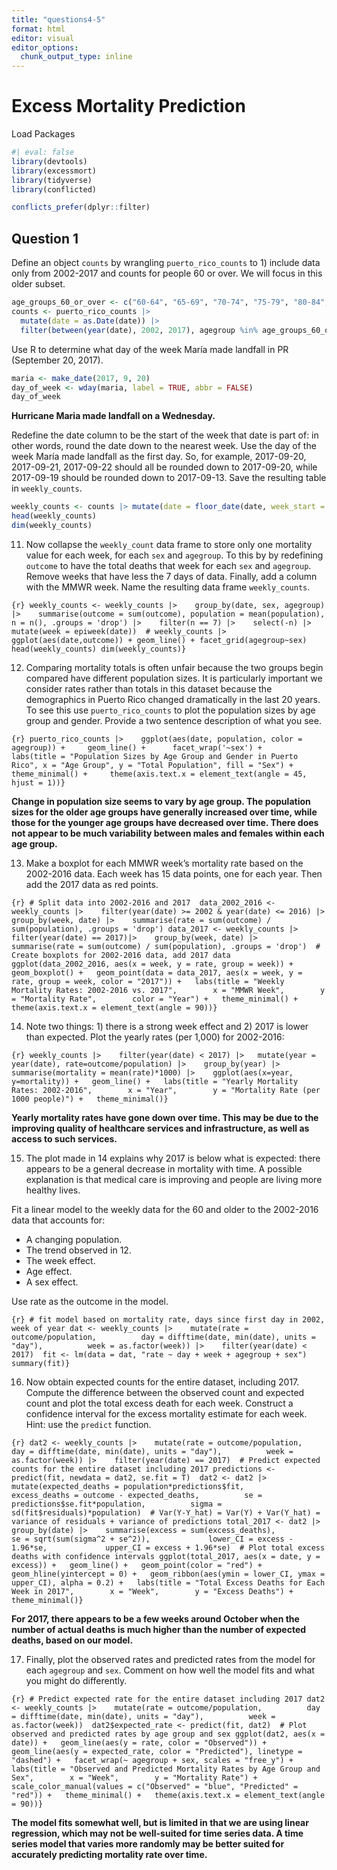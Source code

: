 ```yaml
---
title: "questions4-5"
format: html
editor: visual
editor_options: 
  chunk_output_type: inline
---
```


# Excess Mortality Prediction

Load Packages

```r
#| eval: false 
library(devtools) 
library(excessmort)
library(tidyverse)
library(conflicted)

conflicts_prefer(dplyr::filter)
```

## Question 1

Define an object `counts` by wrangling `puerto_rico_counts` to 1) include data only from 2002-2017 and counts for people 60 or over. We will focus in this older subset.

```r
age_groups_60_or_over <- c("60-64", "65-69", "70-74", "75-79", "80-84", "85-Inf") 
counts <- puerto_rico_counts |>    
  mutate(date = as.Date(date)) |>    
  filter(between(year(date), 2002, 2017), agegroup %in% age_groups_60_or_over)
```

Use R to determine what day of the week María made landfall in PR (September 20, 2017).

```r
maria <- make_date(2017, 9, 20) 
day_of_week <- wday(maria, label = TRUE, abbr = FALSE)  
day_of_week
```

**Hurricane Maria made landfall on a Wednesday.**

Redefine the date column to be the start of the week that date is part of: in other words, round the date down to the nearest week. Use the day of the week María made landfall as the first day. So, for example, 2017-09-20, 2017-09-21, 2017-09-22 should all be rounded down to 2017-09-20, while 2017-09-19 should be rounded down to 2017-09-13. Save the resulting table in `weekly_counts`.

```r
weekly_counts <- counts |> mutate(date = floor_date(date, week_start = 3, unit = "week"))  
head(weekly_counts) 
dim(weekly_counts)
```

11. Now collapse the `weekly_count` data frame to store only one mortality value for each week, for each `sex` and `agegroup`. To this by by redefining `outcome` to have the total deaths that week for each `sex` and `agegroup`. Remove weeks that have less the 7 days of data. Finally, add a column with the MMWR week. Name the resulting data frame `weekly_counts`.

`{r} weekly_counts <- weekly_counts |>    group_by(date, sex, agegroup) |>    summarise(outcome = sum(outcome), population = mean(population), n = n(), .groups = 'drop') |>    filter(n == 7) |>    select(-n) |>    mutate(week = epiweek(date))  # weekly_counts |> ggplot(aes(date,outcome)) + geom_line() + facet_grid(agegroup~sex)  head(weekly_counts) dim(weekly_counts)}`

12. Comparing mortality totals is often unfair because the two groups begin compared have different population sizes. It is particularly important we consider rates rather than totals in this dataset because the demographics in Puerto Rico changed dramatically in the last 20 years. To see this use `puerto_rico_counts` to plot the population sizes by age group and gender. Provide a two sentence description of what you see.

`{r} puerto_rico_counts |>    ggplot(aes(date, population, color = agegroup)) +     geom_line() +      facet_wrap('~sex') +     labs(title = "Population Sizes by Age Group and Gender in Puerto Rico", x = "Age Group", y = "Total Population", fill = "Sex") +     theme_minimal() +     theme(axis.text.x = element_text(angle = 45, hjust = 1))}`

**Change in population size seems to vary by age group. The population sizes for the older age groups have generally increased over time, while those for the younger age groups have decreased over time. There does not appear to be much variability between males and females within each age group.**

13. Make a boxplot for each MMWR week's mortality rate based on the 2002-2016 data. Each week has 15 data points, one for each year. Then add the 2017 data as red points.

`{r} # Split data into 2002-2016 and 2017  data_2002_2016 <- weekly_counts |>    filter(year(date) >= 2002 & year(date) <= 2016) |>    group_by(week, date) |>    summarise(rate = sum(outcome) / sum(population), .groups = 'drop') data_2017 <- weekly_counts |>    filter(year(date) == 2017)|>    group_by(week, date) |>    summarise(rate = sum(outcome) / sum(population), .groups = 'drop')  # Create boxplots for 2002-2016 data, add 2017 data ggplot(data_2002_2016, aes(x = week, y = rate, group = week)) +   geom_boxplot() +   geom_point(data = data_2017, aes(x = week, y = rate, group = week, color = "2017")) +   labs(title = "Weekly Mortality Rates: 2002-2016 vs. 2017",        x = "MMWR Week",        y = "Mortality Rate",        color = "Year") +   theme_minimal() +   theme(axis.text.x = element_text(angle = 90))}`

14. Note two things: 1) there is a strong week effect and 2) 2017 is lower than expected. Plot the yearly rates (per 1,000) for 2002-2016:

`{r} weekly_counts |>    filter(year(date) < 2017) |>   mutate(year = year(date), rate=outcome/population) |>    group_by(year) |>    summarise(mortality = mean(rate)*1000) |>    ggplot(aes(x=year, y=mortality)) +   geom_line() +   labs(title = "Yearly Mortality Rates: 2002-2016",        x = "Year",        y = "Mortality Rate (per 1000 people)") +   theme_minimal()}`

**Yearly mortality rates have gone down over time. This may be due to the improving quality of healthcare services and infrastructure, as well as access to such services.**

15. The plot made in 14 explains why 2017 is below what is expected: there appears to be a general decrease in mortality with time. A possible explanation is that medical care is improving and people are living more healthy lives.

Fit a linear model to the weekly data for the 60 and older to the 2002-2016 data that accounts for:

-   A changing population.
-   The trend observed in 12.
-   The week effect.
-   Age effect.
-   A sex effect.

Use rate as the outcome in the model.

`{r} # fit model based on mortality rate, days since first day in 2002, week of year dat <- weekly_counts |>    mutate(rate = outcome/population,          day = difftime(date, min(date), units = "day"),          week = as.factor(week)) |>    filter(year(date) < 2017)  fit <- lm(data = dat, "rate ~ day + week + agegroup + sex") summary(fit)}`

16. Now obtain expected counts for the entire dataset, including 2017. Compute the difference between the observed count and expected count and plot the total excess death for each week. Construct a confidence interval for the excess mortality estimate for each week. Hint: use the `predict` function.

`{r} dat2 <- weekly_counts |>    mutate(rate = outcome/population,          day = difftime(date, min(date), units = "day"),          week = as.factor(week)) |>    filter(year(date) == 2017)  # Predict expected counts for the entire dataset including 2017 predictions <- predict(fit, newdata = dat2, se.fit = T)  dat2 <- dat2 |>    mutate(expected_deaths = population*predictions$fit,          excess_deaths = outcome - expected_deaths,          se = predictions$se.fit*population,          sigma = sd(fit$residuals)*population)  # Var(Y-Y_hat) = Var(Y) + Var(Y_hat) = variance of residuals + variance of predictions total_2017 <- dat2 |>    group_by(date) |>    summarise(excess = sum(excess_deaths),              se = sqrt(sum(sigma^2 + se^2)),             lower_CI = excess - 1.96*se,             upper_CI = excess + 1.96*se)  # Plot total excess deaths with confidence intervals ggplot(total_2017, aes(x = date, y = excess)) +   geom_line() +   geom_point(color = "red") +   geom_hline(yintercept = 0) +   geom_ribbon(aes(ymin = lower_CI, ymax = upper_CI), alpha = 0.2) +   labs(title = "Total Excess Deaths for Each Week in 2017",        x = "Week",        y = "Excess Deaths") +   theme_minimal()}`

**For 2017, there appears to be a few weeks around October when the number of actual deaths is much higher than the number of expected deaths, based on our model.**

17. Finally, plot the observed rates and predicted rates from the model for each `agegroup` and `sex`. Comment on how well the model fits and what you might do differently.

`{r} # Predict expected rate for the entire dataset including 2017 dat2 <- weekly_counts |>    mutate(rate = outcome/population,          day = difftime(date, min(date), units = "day"),          week = as.factor(week))  dat2$expected_rate <- predict(fit, dat2)  # Plot observed and predicted rates by age group and sex ggplot(dat2, aes(x = date)) +   geom_line(aes(y = rate, color = "Observed")) +   geom_line(aes(y = expected_rate, color = "Predicted"), linetype = "dashed") +   facet_wrap(~ agegroup + sex, scales = "free_y") +   labs(title = "Observed and Predicted Mortality Rates by Age Group and Sex",        x = "Week",        y = "Mortality Rate") +   scale_color_manual(values = c("Observed" = "blue", "Predicted" = "red")) +   theme_minimal() +   theme(axis.text.x = element_text(angle = 90))}`

**The model fits somewhat well, but is limited in that we are using linear regression, which may not be well-suited for time series data. A time series model that varies more randomly may be better suited for accurately predicting mortality rate over time.**
